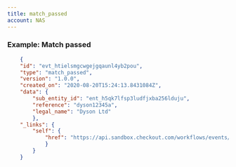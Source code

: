 ```yaml
---
title: match_passed
account: NAS
---
```


### Example: Match passed

```json
    {
    "id": "evt_htielsmgcwgejgqaunl4yb2pou",
    "type": "match_passed",
    "version": "1.0.0",
    "created_on": "2020-08-20T15:24:13.8431084Z",
    "data": {
        "sub_entity_id": "ent_h5qk7lfsp3ludfjxba256lduju",
        "reference": "dyson12345a",
        "legal_name": "Dyson Ltd"
        },
    "_links": {
        "self": {
            "href": "https://api.sandbox.checkout.com/workflows/events/evt_htielsmgcwgejgqaunl4yb2pou"
            }
        }
    }
```
